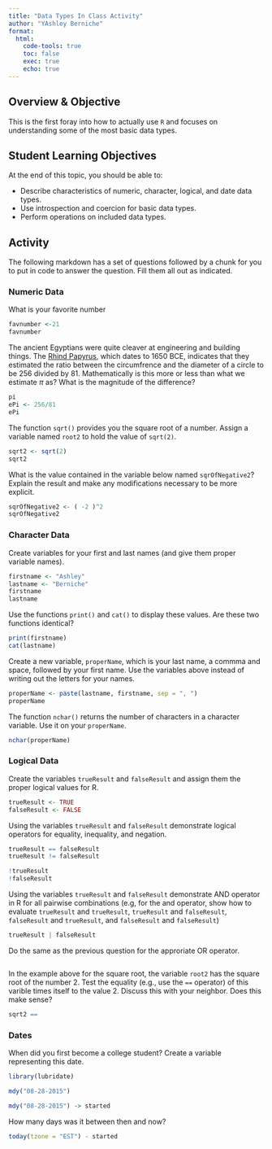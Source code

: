 ```yaml
---
title: "Data Types In Class Activity"
author: "YAshley Berniche"
format: 
  html:
    code-tools: true
    toc: false
    exec: true
    echo: true
---
```


## Overview & Objective

This is the first foray into how to actually use `R` and focuses on understanding some of the most basic data types.

## Student Learning Objectives

At the end of this topic, you should be able to:  

 - Describe characteristics of numeric, character, logical, and date data types.  
 - Use introspection and coercion for basic data types. 
 - Perform operations on included data types.  


## Activity

The following markdown has a set of questions followed by a chunk for you to put in code to answer the question.  Fill them all out as indicated.


### Numeric Data

What is your favorite number

```r
favnumber <-21
favnumber
```


The ancient Egyptians were quite cleaver at engineering and building things.  The [Rhind Papyrus](https://en.wikipedia.org/wiki/Rhind_Mathematical_Papyrus), which dates to 1650 BCE, indicates that they estimated the ratio between the circumfrence and the diameter of a circle to be 256 divided by 81.  Mathematically is this more or less than what we estimate $\pi$ as?  What is the magnitude of the difference?

```r
pi
ePi <- 256/81
ePi
```



The function `sqrt()` provides you the square root of a number. Assign a variable named `root2` to hold the value of `sqrt(2)`.

```r
sqrt2 <- sqrt(2)
sqrt2
```


What is the value contained in the variable below named `sqrOfNegative2`?  Explain the result and make any modifications necessary to be more explicit.

```r
sqrOfNegative2 <- ( -2 )^2
sqrOfNegative2
```



### Character Data

Create variables for your first and last names (and give them proper variable names).

```r
firstname <- "Ashley"
lastname <- "Berniche"
firstname 
lastname
```


Use the functions `print()` and `cat()` to display these values.  Are these two functions identical?

```r
print(firstname)
cat(lastname)

```


Create a new variable, `properName`, which is your last name, a commma and space, followed by your first name.  Use the variables above instead of writing out the letters for your names.

```r
properName <- paste(lastname, firstname, sep = ", ")
properName
```


The function `nchar()` returns the number of characters in a character variable.  Use it on your `properName`.

```r
nchar(properName)

```


### Logical Data 

Create the variables `trueResult` and `falseResult` and assign them the proper logical values for R.

```r
trueResult <- TRUE
falseResult <- FALSE

```


Using the variables `trueResult` and `falseResult` demonstrate logical operators for equality, inequality, and negation.

```r
trueResult == falseResult
trueResult != falseResult

!trueResult
!falseResult
```


Using the variables `trueResult` and `falseResult` demonstrate AND operator in R for all pairwise combinations (e.g, for the and operator, show how to evaluate `trueResult` and `trueResult`, `trueResult` and `falseResult`, `falseResult` and `trueResult`, and `falseResult` and `falseResult`)

```r
trueResult | falseResult
```

Do the same as the previous question for the approriate OR operator.

```r

```




In the example above for the square root, the variable `root2` has the square root of the number $2$.  Test the equality (e.g., use the `==` operator) of this varible times itself to the value $2$. Discuss this with your neighbor.  Does this make sense?

```r
sqrt2 == 

```



### Dates


When did you first become a college student?  Create a variable representing this date.

```r
library(lubridate)

mdy("08-28-2015") 

mdy("08-28-2015") -> started

```


How many days was it between then and now?

```r
today(tzone = "EST") - started



```


